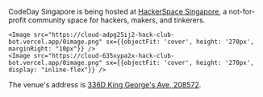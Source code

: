 
CodeDay Singapore is being hosted at [HackerSpace Singapore](https://theprojector.sg/riverside-point/), a not-for-profit community space for hackers, makers, and tinkerers.


<Box>

    <Image src="https://cloud-adpg25ij2-hack-club-bot.vercel.app/0image.png" sx={{objectFit: 'cover', height: '270px', marginRight: "10px"}} />
    <Image src="https://cloud-635xypa2x-hack-club-bot.vercel.app/0image.png" sx={{objectFit: 'cover', height: '270px', display: "inline-flex"}} />
</Box>
<Grid columns="2fr 1fr">

  [//]: # (<Box>)

[//]: # ()
  [//]: # (  <Image src="https://cloud-635xypa2x-hack-club-bot.vercel.app/0image.png" sx={{objectFit: 'cover', height: '170px', width: '100%'}} />)

[//]: # ()
  [//]: # (  <Image src="https://thesmartlocal.com/wp-content/uploads/2021/05/projector-x-clarke-quay5.png" sx={{objectFit: 'cover', height: '172px', width: '100%', marginTop: '0px'}} />)

[//]: # ()
  [//]: # (</Box>)

</Grid>

The venue's address is [336D King George's Ave, 208572](https://goo.gl/maps/xqqs8RsiHP1L8dGZ97).

[//]: # (CodeDay is a COVID safe event, we've implemented to following measures)

[//]: # ()
[//]: # (to keep you and the community safe:)

<style>
  {`img{
    border-radius: 6px;
  }`}
</style>